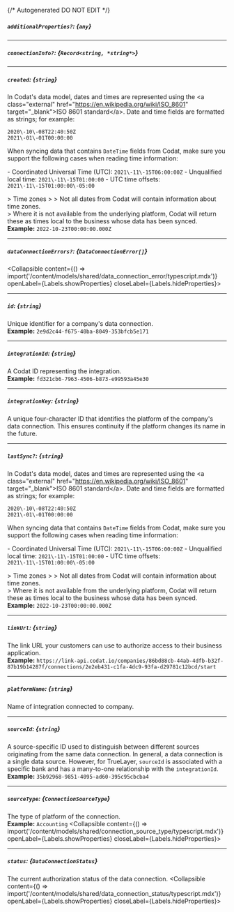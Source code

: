 {/* Autogenerated DO NOT EDIT  */}

##### `additionalProperties?`: *{`any`}*

---
##### `connectionInfo?`: *{`Record<string, *string*>`}*

---
##### `created`: *{`string`}*
In Codat's data model, dates and times are represented using the \<a class\="external" href\="https://en.wikipedia.org/wiki/ISO_8601" target\="_blank"\>ISO 8601 standard\</a\>. Date and time fields are formatted as strings; for example:

```
2020\-10\-08T22:40:50Z
2021\-01\-01T00:00:00
```



When syncing data that contains `DateTime` fields from Codat, make sure you support the following cases when reading time information:

\- Coordinated Universal Time (UTC): `2021\-11\-15T06:00:00Z`
\- Unqualified local time: `2021\-11\-15T01:00:00`
\- UTC time offsets: `2021\-11\-15T01:00:00\-05:00`

\> Time zones
\> 
\> Not all dates from Codat will contain information about time zones.  
\> Where it is not available from the underlying platform, Codat will return these as times local to the business whose data has been synced.
<br/>
**Example:** `2022-10-23T00:00:00.000Z`

---
##### `dataConnectionErrors?`: *{`DataConnectionError[]`}*
<Collapsible content={() => import('/content/models/shared/data_connection_error/typescript.mdx')} openLabel={Labels.showProperties} closeLabel={Labels.hideProperties}>
</Collapsible>

---
##### `id`: *{`string`}*
Unique identifier for a company's data connection.
<br/>
**Example:** `2e9d2c44-f675-40ba-8049-353bfcb5e171`

---
##### `integrationId`: *{`string`}*
A Codat ID representing the integration.
<br/>
**Example:** `fd321cb6-7963-4506-b873-e99593a45e30`

---
##### `integrationKey`: *{`string`}*
A unique four\-character ID that identifies the platform of the company's data connection. This ensures continuity if the platform changes its name in the future.

---
##### `lastSync?`: *{`string`}*
In Codat's data model, dates and times are represented using the \<a class\="external" href\="https://en.wikipedia.org/wiki/ISO_8601" target\="_blank"\>ISO 8601 standard\</a\>. Date and time fields are formatted as strings; for example:

```
2020\-10\-08T22:40:50Z
2021\-01\-01T00:00:00
```



When syncing data that contains `DateTime` fields from Codat, make sure you support the following cases when reading time information:

\- Coordinated Universal Time (UTC): `2021\-11\-15T06:00:00Z`
\- Unqualified local time: `2021\-11\-15T01:00:00`
\- UTC time offsets: `2021\-11\-15T01:00:00\-05:00`

\> Time zones
\> 
\> Not all dates from Codat will contain information about time zones.  
\> Where it is not available from the underlying platform, Codat will return these as times local to the business whose data has been synced.
<br/>
**Example:** `2022-10-23T00:00:00.000Z`

---
##### `linkUrl`: *{`string`}*
The link URL your customers can use to authorize access to their business application.
<br/>
**Example:** `https://link-api.codat.io/companies/86bd88cb-44ab-4dfb-b32f-87b19b14287f/connections/2e2eb431-c1fa-4dc9-93fa-d29781c12bcd/start`

---
##### `platformName`: *{`string`}*
Name of integration connected to company.

---
##### `sourceId`: *{`string`}*
A source\-specific ID used to distinguish between different sources originating from the same data connection. In general, a data connection is a single data source. However, for TrueLayer, `sourceId` is associated with a specific bank and has a many\-to\-one relationship with the `integrationId`.
<br/>
**Example:** `35b92968-9851-4095-ad60-395c95cbcba4`

---
##### `sourceType`: *{`ConnectionSourceType`}*
The type of platform of the connection.
<br/>
**Example:** `Accounting`
<Collapsible content={() => import('/content/models/shared/connection_source_type/typescript.mdx')} openLabel={Labels.showProperties} closeLabel={Labels.hideProperties}>
</Collapsible>

---
##### `status`: *{`DataConnectionStatus`}*
The current authorization status of the data connection.
<Collapsible content={() => import('/content/models/shared/data_connection_status/typescript.mdx')} openLabel={Labels.showProperties} closeLabel={Labels.hideProperties}>
</Collapsible>


